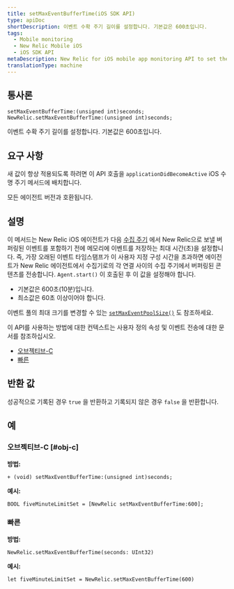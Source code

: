 ```yaml
---
title: setMaxEventBufferTime(iOS SDK API)
type: apiDoc
shortDescription: 이벤트 수확 주기 길이를 설정합니다. 기본값은 600초입니다.
tags:
  - Mobile monitoring
  - New Relic Mobile iOS
  - iOS SDK API
metaDescription: New Relic for iOS mobile app monitoring API to set the time (in seconds) that the agent will store events in memory.
translationType: machine
---
```


## 통사론

```
setMaxEventBufferTime:(unsigned int)seconds;
NewRelic.setMaxEventBufferTime:(unsigned int)seconds;
```

이벤트 수확 주기 길이를 설정합니다. 기본값은 600초입니다.

## 요구 사항

새 값이 항상 적용되도록 하려면 이 API 호출을 `applicationDidBecomeActive` iOS 수명 주기 메서드에 배치합니다.

모든 에이전트 버전과 호환됩니다.

## 설명

이 메서드는 New Relic iOS 에이전트가 다음 [수집 주기](/docs/accounts-partnerships/education/getting-started-new-relic/glossary#harvest-cycle) 에서 New Relic으로 보낼 버퍼링된 이벤트를 포함하기 전에 메모리에 이벤트를 저장하는 최대 시간(초)을 설정합니다. 즉, 가장 오래된 이벤트 타임스탬프가 이 사용자 지정 구성 시간을 초과하면 에이전트가 New Relic 에이전트에서 수집기로의 각 연결 사이의 수집 주기에서 버퍼링된 콘텐츠를 전송합니다. `Agent.start()` 이 호출된 후 이 값을 설정해야 합니다.

* 기본값은 600초(10분)입니다.
* 최소값은 60초 이상이어야 합니다.

이벤트 풀의 최대 크기를 변경할 수 있는 [`setMaxEventPoolSize()`](/docs/mobile-monitoring/new-relic-mobile-ios/ios-sdk-api/setmaxeventpoolsize-ios-sdk-api) 도 참조하세요.

이 API를 사용하는 방법에 대한 컨텍스트는 사용자 정의 속성 및 이벤트 전송에 대한 문서를 참조하십시오.

* [오브젝티브-C](/docs/mobile-monitoring/new-relic-mobile-ios/install-configure/work-ios-sdk-api#objc-custom-att-events)
* [빠른](/docs/mobile-monitoring/new-relic-mobile-ios/install-configure/work-ios-sdk-api#swift-custom-att-events)

## 반환 값

성공적으로 기록된 경우 `true` 을 반환하고 기록되지 않은 경우 `false` 을 반환합니다.

## 예

### 오브젝티브-C [#obj-c]

**방법:**

```
+ (void) setMaxEventBufferTime:(unsigned int)seconds;
```

**예시:**

```
BOOL fiveMinuteLimitSet = [NewRelic setMaxEventBufferTime:600];
```

### 빠른

**방법:**

```
NewRelic.setMaxEventBufferTime(seconds: UInt32)
```

**예시:**

```
let fiveMinuteLimitSet = NewRelic.setMaxEventBufferTime(600)
```